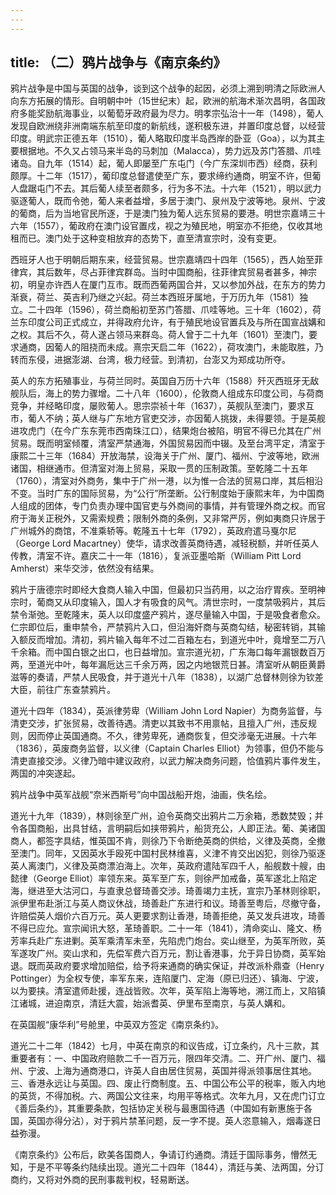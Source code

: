 ```yaml
---
---
---
```

title: （二）鸦片战争与《南京条约》
---



鸦片战争是中国与英国的战争，谈到这个战争的起因，必须上溯到明清之际欧洲人向东方拓展的情形。自明朝中叶（15世纪末）起，欧洲的航海术渐次昌明，各国政府多能奖励航海事业，以葡萄牙政府最为尽力。明孝宗弘治十一年（1498），葡人发现自欧洲绕非洲南端东航至印度的新航线，遂积极东进，并置印度总督，以经营印度。明武宗正德五年（1510），葡人略取印度半岛西岸的卧亚（Goa），以为其主要根据地。不久又占领马来半岛的马刺加（Malacca），势力远及苏门答腊、爪哇诸岛。自九年（1514）起，葡人即屡至广东屯门（今广东深圳市西）经商，获利颇厚。十二年（1517），葡印度总督遣使至广东，要求缔约通商，明室不许，但葡人盘踞屯门不去。其后葡人续至者颇多，行为多不法。十六年（1521），明以武力驱逐葡人，既而令弛，葡人来者益增，多居于澳门、泉州及宁波等地。泉州、宁波的葡商，后为当地官民所逐，于是澳门独为葡人远东贸易的要港。明世宗嘉靖三十六年（1557），葡政府在澳门设官置戍，视之为殖民地，明室亦不拒绝，仅收其地租而已。澳门处于这种变相放弃的态势下，直至清宣宗时，没有变更。

西班牙人也于明朝后期东来，经营贸易。世宗嘉靖四十四年（1565），西人始至菲律宾，其后数年，尽占菲律宾群岛。当时中国商船，往菲律宾贸易者甚多，神宗初，明皇亦许西人在厦门互市。既而西葡两国合并，又以参加外战，在东方的势力渐衰，荷兰、英吉利乃继之兴起。荷兰本西班牙属地，于万历九年（1581）独立。二十四年（1596），荷兰商船初至苏门答腊、爪哇等地。三十年（1602），荷兰东印度公司正式成立，并得政府允许，有于殖民地设官置兵及与所在国宣战媾和之权。其后不久，荷人遂占领马来群岛。荷人曾于二十九年（1601）至澳门，要求通商，因葡人的阻挠而未成。熹宗天启二年（1622），荷攻澳门，未能取胜，乃转而东侵，进据澎湖、台湾，极力经营。到清初，台澎又为郑成功所夺。

英人的东方拓殖事业，与荷兰同时。英国自万历十六年（1588）歼灭西班牙无敌舰队后，海上的势力骤增。二十八年（1600），伦敦商人组成东印度公司，与荷商竞争，并经略印度，屡败葡人。思宗崇祯十年（1637），英舰队至澳门，要求互市，葡人不纳；英人继与广东地方官吏交涉，亦因葡人挑拨，未得要领。于是英舰进攻虎门（在今广东东莞市西南珠江口），结果炮台被陷，明官不得已允其在广州贸易。既而明室倾覆，清室严禁通海，外国贸易因而中辍。及至台湾平定，清室于康熙二十三年（1684）开放海禁，设海关于广州、厦门、福州、宁波等地，欧洲诸国，相继通市。但清室对海上贸易，采取一贯的压制政策。至乾隆二十五年（1760），清室对外商务，集中于广州一港，以为惟一合法的贸易口岸，其后相沿不变。当时广东的国际贸易，为“公行”所垄断。公行制度始于康熙末年，为中国商人组成的团体，专门负责办理中国官吏与外商间的事情，并有管理外商之权。而官府于海关正税外，又需索规费；限制外商的条例，又非常严厉，例如夷商只许居于广州城外的商馆，不准乘轿等。乾隆五十七年（1792），英政府遣马戛尔尼（George Lord Macartney）使华，请求改善英商待遇，减轻税额，并听任英人传教，清室不许。嘉庆二十一年（1816），复派亚墨哈斯（William Pitt Lord Amherst）来华交涉，依然没有结果。

鸦片于唐德宗时即经大食商人输入中国，但最初只当药用，以之治疗胃疾。至明神宗时，葡商又从印度输入，国人才有吸食的风气。清世宗时，一度禁吸鸦片，其后禁令渐弛。至乾隆末，英人以印度盛产鸦片，遂尽量输入中国，于是吸食者愈众。仁宗即位后，重申禁令，严禁鸦片入口，但沿海奸商与英商勾结，秘密转销，其输入额反而增加。清初，鸦片输入每年不过二百箱左右，到道光中叶，竟增至二万八千余箱。而中国白银之出口，也日益增加。宣宗道光初，广东海口每年漏银数百万两，至道光中叶，每年漏卮达三千余万两，因之内地银荒日甚。清室听从朝臣黄爵滋等的奏请，严禁人民吸食，并于道光十八年（1838），以湖广总督林则徐为钦差大臣，前往广东查禁鸦片。

道光十四年（1834），英派律劳卑（William John Lord Napier）为商务监督，与清吏交涉，扩张贸易，改善待遇。清吏以其致书不用禀帖，且擅入广州，违反规则，因而停止英国通商。不久，律劳卑死，通商恢复，但交涉毫无进展。十六年（1836），英废商务监督，以义律（Captain Charles Elliot）为领事，但仍不能与清吏直接交涉。义律乃暗中建议政府，以武力解决商务问题，恰值鸦片事件发生，两国的冲突遂起。

鸦片战争中英军战舰“奈米西斯号”向中国战船开炮，油画，佚名绘。

道光十九年（1839），林则徐至广州，迫令英商交出鸦片二万余箱，悉数焚毁；并令各国商船，出具甘结，言明嗣后如挟带鸦片，船货充公，人即正法。葡、美诸国商人，都签字具结，惟英国不肯，则徐乃下令断绝英商的供给，义律及英商，全撤至澳门。同年，又因英水手殴死中国村民林维喜，义津不肯交出凶犯，则徐乃驱逐英人离澳门，义律及英商漂泊海上。次年，英政府遣陆军四千人，船舰数十艘，由懿律（George Elliot）率领东来。英军至广东，则徐严加戒备，英军遂北上陷定海，继进至大沽河口，与直隶总督琦善交涉。琦善竭力主抚，宣宗乃革林则徐职，派伊里布赴浙江与英人商议休战，琦善赴广东进行和议。琦善至粤后，尽撤守备，许赔偿英人烟价六百万元。英人更要求割让香港，琦善拒绝，英又发兵进攻，琦善不得已应允。宣宗闻讯大怒，革琦善职。二十一年（1841），清命奕山、隆文、杨芳率兵赴广东进剿。英军乘清军未至，先陷虎门炮台。奕山继至，为英军所败，英军遂攻广州。奕山求和，先偿军费六百万元，割让香港事，允于异日协商，英军始退。既而英政府要求增加赔偿，给予将来通商的确实保证，并改派朴鼎查（Henry Pottinger）为全权专使，率军东来，连陷厦门、定海（原已归还）、镇海、宁波，以为要挟。清室遣师赴援，连战皆败。次年，英军陷上海等地，溯江而上，又陷镇江诸城，进迫南京，清廷大震，始派耆英、伊里布至南京，与英人媾和。

在英国舰“康华利”号舱里，中英双方签定《南京条约》。

道光二十二年（1842）七月，中英在南京的和议告成，订立条约，凡十三款，其重要者有：一、中国政府赔款二千一百万元，限四年交清。二、开广州、厦门、福州、宁波、上海为通商港口，许英人自由居住贸易，英国并得派领事居住其地。三、香港永远让与英国。四、废止行商制度。五、中国公布公平的税率，贩入内地的英货，不得加税。六、两国公文往来，均用平等格式。次年九月，又在虎门订立《善后条约》，其重要条款，包括协定关税与最惠国待遇（中国如有新惠施于各国，英国亦得分沾），对于鸦片禁革问题，反一字不提。英人恣意输入，烟毒遂日益弥漫。

《南京条约》公布后，欧美各国商人，争请订约通商。清廷于国际事务，懵然无知，于是不平等条约陆续出现。道光二十四年（1844），清廷与美、法两国，分订商约，又将对外商的民刑事裁判权，轻易断送。